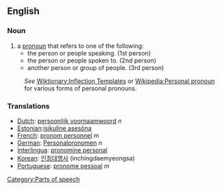 ==English==
===Noun===
#a [[pronoun]] that refers to one of the following:
#*the person or people speaking. (1st person)
#*the person or people spoken to. (2nd person)
#*another person or group of people. (3rd person)
:''See'' [[Wiktionary:Inflection Templates]] or [[Wikipedia:Personal pronoun]] for various forms of personal pronouns.

===Translations===
*[[Dutch]]: [[persoonlijk voornaamwoord]] ''n''
*[[Estonian]]:[[isikuline asesõna]]
*[[French]]: [[pronom personnel]] ''m''
*[[German]]: [[Personalpronomen]] ''n''
*[[Interlingua]]: [[pronomine personal]]
*[[Korean]]: [[인칭대명사]] (inchingdaemyeongsa)
*[[Portuguese]]: [[pronome pessoal]] ''m''

[[Category:Parts of speech]]
